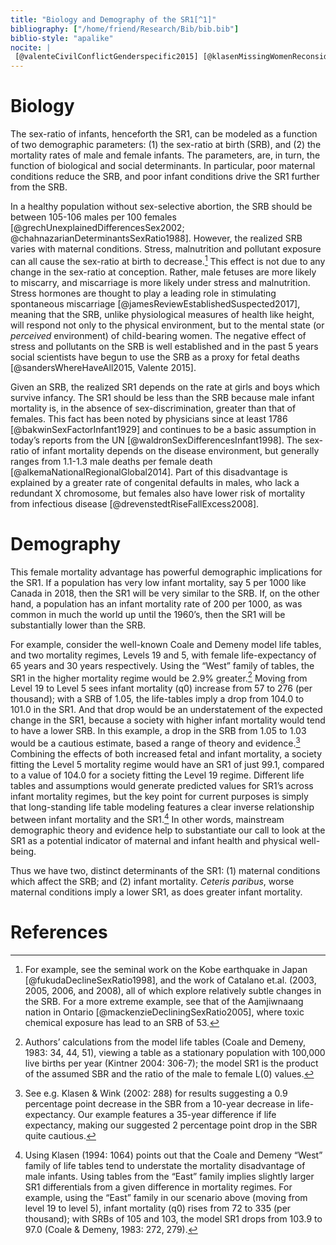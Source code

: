 ```yaml
---
title: "Biology and Demography of the SR1[^1]"
bibliography: ["/home/friend/Research/Bib/bib.bib"]
biblio-style: "apalike"
nocite: | 
 [@valenteCivilConflictGenderspecific2015] [@klasenMissingWomenReconsidered1994] [@klasenTurningPointGender2002] [@coaleRegionalModelLife2013] [@halliej.kintnerChapter13Life2004]
---
```


# Biology

The sex-ratio of infants, henceforth the SR1, can be modeled as a function of two demographic parameters: (1) the sex-ratio at birth (SRB), and (2) the mortality rates of male and female infants. The parameters, are, in turn, the function of biological and social determinants. In particular, poor maternal conditions reduce the SRB, and poor infant conditions drive the SR1 further from the SRB.

In a healthy population without sex-selective abortion, the SRB should be between 105-106 males per 100 females [@grechUnexplainedDifferencesSex2002; @chahnazarianDeterminantsSexRatio1988]. However, the realized SRB varies with maternal conditions. Stress, malnutrition and pollutant exposure can all cause the sex-ratio at birth to decrease.[^2] This effect is not due to any change in the sex-ratio at conception. Rather, male fetuses are more likely to miscarry, and miscarriage is more likely under stress and malnutrition. Stress hormones are thought to play a leading role in stimulating spontaneous miscarriage [@jamesReviewEstablishedSuspected2017], meaning that the SRB, unlike physiological measures of health like height, will respond not only to the physical environment, but to the mental state (or *perceived* environment) of child-bearing women. The negative effect of stress and pollutants on the SRB is well established and in the past 5 years social scientists have begun to use the SRB as a proxy for fetal deaths [@sandersWhereHaveAll2015, Valente 2015].

Given an SRB, the realized SR1 depends on the rate at girls and boys which survive infancy. The SR1 should be less than the SRB because male infant mortality is, in the absence of sex-discrimination, greater than that of females. This fact has been noted by physicians since at least 1786 [@bakwinSexFactorInfant1929] and continues to be a basic assumption in today's reports from the UN [@waldronSexDifferencesInfant1998]. The sex-ratio of infant mortality depends on the disease environment, but generally ranges from 1.1-1.3 male deaths per female death [@alkemaNationalRegionalGlobal2014]. Part of this disadvantage is explained by a greater rate of congenital defaults in males, who lack a redundant X chromosome, but females also have lower risk of mortality from infectious disease [@drevenstedtRiseFallExcess2008].

# Demography

This female mortality advantage has powerful demographic implications for the SR1. If a population has very low infant mortality, say 5 per 1000 like Canada in 2018, then the SR1 will be very similar to the SRB. If, on the other hand, a population has an infant mortality rate of 200 per 1000, as was common in much the world up until the 1960's, then the SR1 will be substantially lower than the SRB.

For example, consider the well-known Coale and Demeny model life tables, and two mortality regimes, Levels 19 and 5, with female life-expectancy of 65 years and 30 years respectively. Using the “West” family of tables, the SR1 in the higher mortality regime would be 2.9% greater.[^3]  Moving from Level 19 to Level 5 sees infant mortality (q0) increase from 57 to 276 (per thousand);  with a SRB of 1.05, the life-tables imply a drop from 104.0 to 101.0 in the SR1. And that drop would be an understatement of the expected change in the SR1, because a society with higher infant mortality would tend to have a lower SRB. In this example, a drop in the SRB from 1.05 to 1.03 would be a cautious estimate, based a range of theory and evidence.[^4]  Combining the effects of both increased fetal and infant mortality, a society fitting the Level 5 mortality regime would have an SR1 of just 99.1, compared to a value of 104.0 for a society fitting the Level 19 regime. Different life tables and assumptions would generate predicted values for SR1’s across infant mortality regimes, but the key point for current purposes is simply that long-standing life table modeling features a clear inverse relationship between infant mortality and the SR1.[^5]  In other words, mainstream demographic theory and evidence help to substantiate our call to look at the SR1 as a potential indicator of maternal and infant health and physical well-being.

Thus we have two, distinct determinants of the SR1: (1) maternal conditions which affect the SRB; and (2) infant mortality. *Ceteris paribus*, worse maternal conditions imply a lower SR1, as does greater infant mortality.


# References 

[^1]: A part of “Infant Sex-Ratios and Maternal-Infant Health,” Jesse McDevitt-Irwin & James R. Irwin; Sept. 2020


[^2]: For example, see the seminal work on the Kobe earthquake in Japan [@fukudaDeclineSexRatio1998], and the work of Catalano et.al. (2003, 2005, 2006, and 2008), all of which explore relatively subtle changes in the SRB. For a more extreme example, see that of the Aamjiwnaang nation in Ontario [@mackenzieDecliningSexRatio2005], where toxic chemical exposure has lead to an SRB of 53. 

[^3]: Authors’ calculations from the model life tables (Coale and Demeny, 1983: 34, 44, 51), viewing a table as a stationary population with 100,000 live births per year (Kintner 2004: 306-7); the model SR1 is the product of the assumed SBR and the ratio of the male to female L(0) values.  

[^4]: See e.g. Klasen & Wink (2002: 288) for results suggesting a 0.9 percentage point decrease in the SBR from a 10-year decrease in life-expectancy. Our example features a 35-year difference if life expectancy, making our suggested 2 percentage point drop in the SBR quite cautious.

[^5]: Using Klasen (1994: 1064) points out that the Coale and Demeny “West” family of life tables tend to understate the mortality disadvantage of male infants. Using tables from the “East” family implies slightly larger SR1 differentials from a given difference in mortality regimes. For example, using the “East” family in our  scenario above (moving from level 19 to  level 5), infant mortality (q0) rises from 72 to 335 (per thousand); with SRBs of 105 and 103, the model SR1 drops from 103.9 to 97.0 (Coale & Demeny, 1983: 272, 279). 